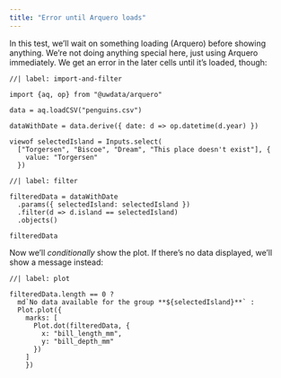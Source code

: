 ```yaml
---
title: "Error until Arquero loads"
---
```


In this test, we'll wait on something loading (Arquero) before showing anything. We're not doing anything special here, just using Arquero immediately. We get an error in the later cells until it's loaded, though:

```ojs
//| label: import-and-filter

import {aq, op} from "@uwdata/arquero"

data = aq.loadCSV("penguins.csv")
  
dataWithDate = data.derive({ date: d => op.datetime(d.year) })

viewof selectedIsland = Inputs.select(
  ["Torgersen", "Biscoe", "Dream", "This place doesn't exist"], {
    value: "Torgersen"
  })
```

```ojs
//| label: filter

filteredData = dataWithDate
  .params({ selectedIsland: selectedIsland })
  .filter(d => d.island == selectedIsland)
  .objects()

filteredData
```

Now we'll _conditionally_ show the plot. If there's no data displayed, we'll show a message instead:

```ojs
//| label: plot

filteredData.length == 0 ?
  md`No data available for the group **${selectedIsland}**` :
  Plot.plot({
    marks: [
      Plot.dot(filteredData, {
        x: "bill_length_mm",
        y: "bill_depth_mm"
      })
    ]
    })
```
